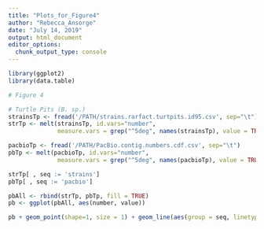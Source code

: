 ```yaml
---
title: "Plots_for_Figure4"
author: "Rebecca_Ansorge"
date: "July 14, 2019"
output: html_document
editor_options: 
  chunk_output_type: console
---
```


```r
library(ggplot2)
library(data.table)
```

```r
# Figure 4

# Turtle Pits (B. sp.)
strainsTp <- fread('/PATH/strains.rarfact.turtpits.id95.csv', sep="\t")
strTp <- melt(strainsTp, id.vars="number", 
              measure.vars = grep("^5deg", names(strainsTp), value = TRUE))

pacbioTp <- fread('/PATH/PacBio.contig.numbers.cdf.csv', sep="\t")
pbTp <- melt(pacbioTp, id.vars="number", 
              measure.vars = grep("^5deg", names(pacbioTp), value = TRUE))

strTp[ , seq := 'strains']
pbTp[ , seq := 'pacbio']

pbAll <- rbind(strTp, pbTp, fill = TRUE)
pb <- ggplot(pbAll, aes(number, value)) 

pb + geom_point(shape=1, size = 1) + geom_line(aes(group = seq, linetype = seq), size = 0.2) + scale_y_continuous(limits = c(0,100), breaks=seq(0, 100, 10)) + scale_x_continuous(limits = c(0.8,12), breaks=seq(0, 12, 2))

```


